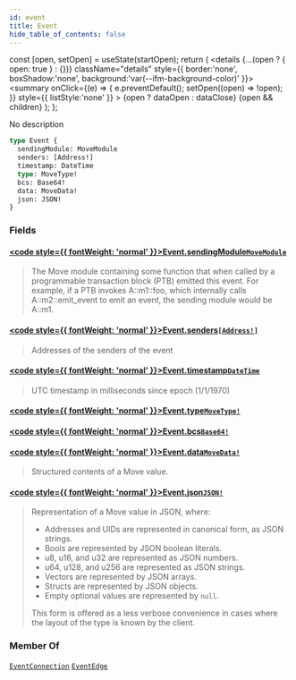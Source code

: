 ```yaml
---
id: event
title: Event
hide_table_of_contents: false
---
```









  const [open, setOpen] = useState(startOpen);
  return (
    <details {...(open ? { open: true } : {})} className="details" style={{ border:'none', boxShadow:'none', background:'var(--ifm-background-color)' }}>
      <summary
        onClick={(e) => {
          e.preventDefault();
          setOpen((open) => !open);
        }}
        style={{ listStyle:'none' }}
      >
      {open ? dataOpen : dataClose}
      </summary>
      {open && children}
    </details>
  );
};








No description


```graphql
type Event {
  sendingModule: MoveModule
  senders: [Address!]
  timestamp: DateTime
  type: MoveType!
  bcs: Base64!
  data: MoveData!
  json: JSON!
}
```




### Fields

#### [<code style={{ fontWeight: 'normal' }}>Event.<b>sendingModule</b></code>](#)<Bullet />[`MoveModule`](/references/sui-api/graphql/reference/objects/move-module) <Badge class="badge badge--secondary" text="object"/> 
> 
> 
> The Move module containing some function that when called by
> a programmable transaction block (PTB) emitted this event.
> For example, if a PTB invokes A::m1::foo, which internally
> calls A::m2::emit_event to emit an event,
> the sending module would be A::m1.
> 

#### [<code style={{ fontWeight: 'normal' }}>Event.<b>senders</b></code>](#)<Bullet />[`[Address!]`](/references/sui-api/graphql/reference/objects/address) <Badge class="badge badge--secondary" text="list"/> <Badge class="badge badge--secondary" text="object"/> 
> 
> 
> Addresses of the senders of the event
> 

#### [<code style={{ fontWeight: 'normal' }}>Event.<b>timestamp</b></code>](#)<Bullet />[`DateTime`](/references/sui-api/graphql/reference/scalars/date-time) <Badge class="badge badge--secondary" text="scalar"/> 
> 
> 
> UTC timestamp in milliseconds since epoch (1/1/1970)
> 

#### [<code style={{ fontWeight: 'normal' }}>Event.<b>type</b></code>](#)<Bullet />[`MoveType!`](/references/sui-api/graphql/reference/objects/move-type) <Badge class="badge badge--secondary" text="non-null"/> <Badge class="badge badge--secondary" text="object"/> 
> 
> 
> 
> 

#### [<code style={{ fontWeight: 'normal' }}>Event.<b>bcs</b></code>](#)<Bullet />[`Base64!`](/references/sui-api/graphql/reference/scalars/base-64) <Badge class="badge badge--secondary" text="non-null"/> <Badge class="badge badge--secondary" text="scalar"/> 
> 
> 
> 
> 

#### [<code style={{ fontWeight: 'normal' }}>Event.<b>data</b></code>](#)<Bullet />[`MoveData!`](/references/sui-api/graphql/reference/scalars/move-data) <Badge class="badge badge--secondary" text="non-null"/> <Badge class="badge badge--secondary" text="scalar"/> 
> 
> 
> Structured contents of a Move value.
> 

#### [<code style={{ fontWeight: 'normal' }}>Event.<b>json</b></code>](#)<Bullet />[`JSON!`](/references/sui-api/graphql/reference/scalars/json) <Badge class="badge badge--secondary" text="non-null"/> <Badge class="badge badge--secondary" text="scalar"/> 
> 
> 
> Representation of a Move value in JSON, where:
> 
> - Addresses and UIDs are represented in canonical form, as JSON strings.
> - Bools are represented by JSON boolean literals.
> - u8, u16, and u32 are represented as JSON numbers.
> - u64, u128, and u256 are represented as JSON strings.
> - Vectors are represented by JSON arrays.
> - Structs are represented by JSON objects.
> - Empty optional values are represented by `null`.
> 
> This form is offered as a less verbose convenience in cases where the layout of the type is
> known by the client.
> 



### Member Of

[`EventConnection`](/references/sui-api/graphql/reference/objects/event-connection)  <Badge class="badge badge--secondary" text="object"/><Bullet />[`EventEdge`](/references/sui-api/graphql/reference/objects/event-edge)  <Badge class="badge badge--secondary" text="object"/>

